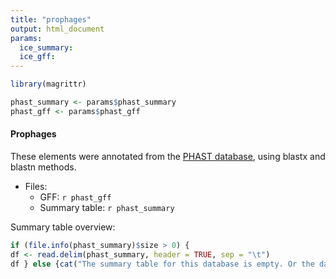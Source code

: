 ```yaml
---
title: "prophages"
output: html_document
params:
  ice_summary:
  ice_gff:
---
```

```r
library(magrittr)

phast_summary <- params$phast_summary
phast_gff <- params$phast_gff
```

#### Prophages

These elements were annotated from the [PHAST database](http://phast.wishartlab.com/Download.html), using blastx and blastn methods.

* Files:
    * GFF: ``r phast_gff``
    * Summary table: ``r phast_summary``

Summary table overview:

```r
if (file.info(phast_summary)$size > 0) {
df <- read.delim(phast_summary, header = TRUE, sep = "\t")
df } else {cat("The summary table for this database is empty. Or the database was not used, or no element were found!")}
```